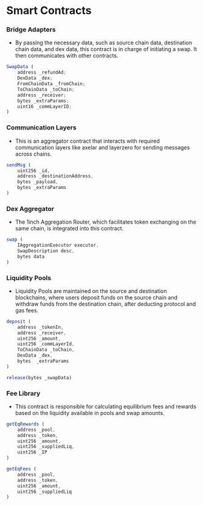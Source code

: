 # Smart Contracts

### Bridge Adapters

- By passing the necessary data, such as source chain data, destination chain data, and dex data, this contract is in charge of initiating a swap. It then communicates with other contracts.

```js copy
SwapData (
    address _refundAd;
    DexData _dex;
    FromChainData _fromChain;
    ToChainData _toChain;
    address _receiver;
    bytes _extraParams;
    uint16 _commLayerID;
)

```

### Communication Layers

- This is an aggregator contract that interacts with required communication layers like axelar and layerzero for sending messages across chains.

```js copy
sendMsg (
    uint256 _id,
    address _destinationAddress,
    bytes _payload,
    bytes _extraParams
)
```

### Dex Aggregator

- The 1inch Aggregation Router, which facilitates token exchanging on the same chain, is integrated into this contract.

```js copy
swap (
    IAggregationExecutor executor,
    SwapDescription desc,
    bytes data
)
```

### Liquidity Pools

- Liquidity Pools are maintained on the source and destination blockchains, where users deposit funds on the source chain and withdraw funds from the destination chain, after deducting protocol and gas fees.

```js copy
deposit (
    address _tokenIn,
    address _receiver,
    uint256 _amount,
    uint256 _commLayerId,
    ToChainData _toChain,
    DexData _dex,
    bytes  _extraParams
)
```

```js copy
release(bytes _swapData)
```

### Fee Library

- This contract is responsible for calculating equilibrium fees and rewards based on the liquidity available in pools and swap amounts.

```js copy
getEqRewards (
    address _pool,
    address _token,
    uint256 _amount,
    uint256 _suppliedLiq,
    uint256 _IP
)
```

```js copy
getEqFees (
    address _pool,
    address _token,
    uint256 _amount,
    uint256 _suppliedLiq
)
```
